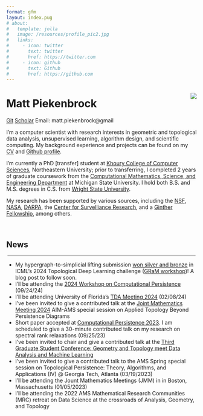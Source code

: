 ```yaml
---
format: gfm
layout: index.pug
# about:
#   template: jolla
#   image: /resources/profile_pic2.jpg
#   links:
#     - icon: twitter
#       text: twitter
#       href: https://twitter.com
#     - icon: github
#       text: Github
#       href: https://github.com
---
```


<!-- :::{.flex .justify-between .mx-auto} -->

::: {style="float: right; margin-left: 1.5rem;" loading="lazy"}
![](/resources/profile_pic_white-min.jpg){.rounded-lg .object-cover .md:visible .hidden .show-on-md-screen style="max-width: 16rem;" }
:::

<h1 class="mb-0"> Matt Piekenbrock </h1>

::: my-0
[Git](https://github.com/peekxc){.bg-neutral-300 .text-black .text-xs .px-1 .rounded-xs .mr-1 .min-w-0 style="white-space: nowrap; padding-top: 0.15em !important; padding-bottom: 0.15em !important" }
[Scholar](https://scholar.google.com/citations?user=2lPQ3UQAAAAJ&hl=en){.bg-neutral-300 .text-black .text-xs .px-1 .rounded-xs .mr-1 .min-w-0 style="white-space: nowrap; padding-top: 0.15em !important; padding-bottom: 0.15em !important"}
[Email: matt.piekenbrock@gmail]{#em_link .bg-neutral-300 .text-black .text-xs .px-1 .rounded-xs .mr-1 .min-w-0 style="white-space: nowrap; padding-top: 0.15em !important; padding-bottom: 0.15em !important;"}
:::

<!-- <a href="" class="bg-neutral-300 text-black text-xs px-1 rounded-xs mr-1 min-w-0">
  <span class="align-middle scholar_logo bg-no-repeat bg-center w-2"> </span>
  Scholar
</a> -->

::: {.prose-base .text-justify}
I'm a computer scientist with research interests in geometric and topological data analysis, unsupervised learning, algorithm design, and scientific computing. My background experience and projects can be found on my [CV](https://mattpiekenbrock.com/cv) and [Github profile](https://github.com/peekxc).

I'm currently a PhD [transfer] student at [Khoury College of Computer Sciences](https://www.khoury.northeastern.edu/), Northeastern University; prior to transferring, I completed 2 years of graduate coursework from the [Computational Mathematics, Science, and Engineering Department](https://cmse.msu.edu/) at Michigan State University. I hold both B.S. and M.S. degrees in C.S. from [Wright State University](https://www.wright.edu/).

My research has been supported by various sources, including the [NSF](https://www.nsf.gov/), [NASA](https://www.nasa.gov/), [DARPA](https://www.darpa.mil/), the [Center for Survelliance Research](https://www.wright.edu/center-for-surveillance-research/our-members), and a [Ginther Fellowship](https://givingto.msu.edu/stories/500k-endowment-creates-first-grad-fellowship-in-cmse), among others.
:::

<!-- I enjoy learning about open-ended areas of learning theory and data analysis, including topics such as unsupervised learning, clustering, dimensionality reduction, estimation theory, and so on. I'm also a [modern C++](https://github.com/isocpp/CppCoreGuidelines/blob/master/CppCoreGuidelines.md#abstract) enthusiast, and believer in [functional programming](https://en.wikipedia.org/wiki/Functional_programming), and a fervent supporter of open source software.  -->
<br>

<h2 class="text-2xl pb-0 mb-0 mt-1"> News </h2>

<hr style="margin: 0.20rem !important;"/>

::: {.list-disc .overflow-y-scroll .mt-0}
- My hypergraph-to-simplicial lifting submission [won silver and bronze](https://pyt-team.github.io/packs/challenge.html) in ICML's 2024 Topological Deep Learning challenge ([GRaM workshop](https://gram-workshop.github.io/))! A blog post to follow soon.
- I'll be attending the [2024 Workshop on Computational Persistence](https://www.tugraz.at/projekte/cpw/home) (09/24/24)
- I'll be attending University of Florida's [TDA Meeting 2024](https://people.clas.ufl.edu/peterbubenik/uftda2024/) (02/08/24)
<!-- - A journal paper _move scheduling_ has officially been accepted to -->
- I've been invited to give a contributed talk at the [Joint Mathematics Meeting 2024](https://www.jointmathematicsmeetings.org/meetings/national/jmm2024/2300_program.html) AIM-AMS special session on Applied Topology Beyond Persistence Diagrams
- Short paper accepted at [Computational Persistence 2023](https://www.cs.purdue.edu/ComPerWorkshop/index.html). I am scheduled to give a 30-minute contributed talk on my research on spectral rank relaxations (09/25/23)
- I've been invited to chair and give a contributed talk at the [Third Graduate Student Conference: Geometry and Topology meet Data Analysis and Machine Learning](https://gtdaml.wixsite.com/2023)
- I've been invited to give a contributed talk to the AMS Spring special session on Topological Persistence: Theory, Algorithms, and Applications (IV) \@ Georgia Tech, Atlanta (03/19/2023)
- I'll be attending the Jount Mathematics Meetings (JMM) in in Boston, Massachusetts (01/05/2023)
- I'll be attending the 2022 AMS Mathematical Research Communities (MRC) retreat on Data Science at the crossroads of Analysis, Geometry, and Topology
:::

<!-- TODO: for email link https://stackoverflow.com/questions/45071353/copy-text-string-on-click -->
